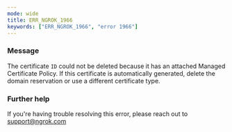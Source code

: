 ```yaml
---
mode: wide
title: ERR_NGROK_1966
keywords: ["ERR_NGROK_1966", "error 1966"]
---
```


### Message

The certificate `ID` could not be deleted because it has an attached Managed Certificate Policy. If this certificate is automatically generated, delete the domain reservation or use a different certificate type.

### Further help

If you're having trouble resolving this error, please reach out to [support@ngrok.com](mailto:support@ngrok.com?subject=Help%20with%20ERR_NGROK_1966)
